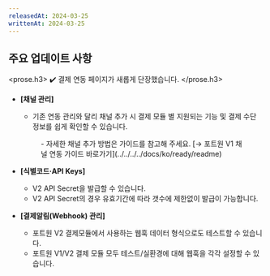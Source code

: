 ```yaml
---
releasedAt: 2024-03-25
writtenAt: 2024-03-25
---
```




## 주요 업데이트 사항

<prose.h3>
  ✔️ 결제 연동 페이지가 새롭게 단장했습니다.
</prose.h3>

- **\[채널 관리]**
  - 기존 연동 관리와 달리 채널 추가 시 결제 모듈 별 지원되는 기능 및 결제 수단 정보를 쉽게 확인할 수 있습니다.
  <Figure src={image1} />
  - 자세한 채널 추가 방법은 가이드를 참고해 주세요. [→ 포트원 V1 채널 연동 가이드 바로가기](../../../../docs/ko/ready/readme)

- **\[식별코드·API Keys]**
  - V2 API Secret을 발급할 수 있습니다.
  - V2 API Secret의 경우 유효기간에 따라 갯수에 제한없이 발급이 가능합니다.
  <Figure src={image2} />

- **\[결제알림(Webhook) 관리]**
  - 포트원 V2 결제모듈에서 사용하는 웹훅 데이터 형식으로도 테스트할 수 있습니다.
  - 포트원 V1/V2 결제 모듈 모두 테스트/실환경에 대해 웹훅을 각각 설정할 수 있습니다.
  <Figure src={image3} />
